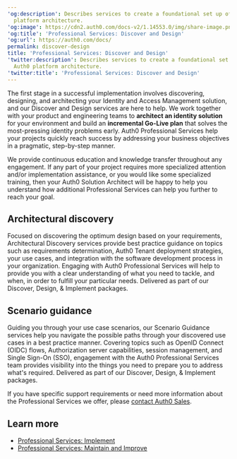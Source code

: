 ---
'og:description': Describes services to create a foundational set up of your Auth0
  platform architecture.
'og:image': https://cdn2.auth0.com/docs-v2/1.14553.0/img/share-image.png
'og:title': 'Professional Services: Discover and Design'
'og:url': https://auth0.com/docs/
permalink: discover-design
title: 'Professional Services: Discover and Design'
'twitter:description': Describes services to create a foundational set up of your
  Auth0 platform architecture.
'twitter:title': 'Professional Services: Discover and Design'
---
The first stage in a successful implementation involves discovering, designing, and architecting your Identity and Access Management solution, and our Discover and Design services are here to help. We work together with your product and engineering teams to **architect an identity solution** for your environment and build an **incremental Go-Live plan** that solves the most-pressing identity problems early. Auth0 Professional Services help your projects quickly reach success by addressing your business objectives in a pragmatic, step-by-step manner.

<Callout icon="file-lines" color="#0EA5E9" iconType="regular">

We provide continuous education and knowledge transfer throughout any engagement. If any part of your project requires more specialized attention and/or implementation assistance, or you would like some specialized training, then your Auth0 Solution Architect will be happy to help you understand how additional Professional Services can help you further to reach your goal.

</Callout>

## Architectural discovery

Focused on discovering the optimum design based on your requirements, Architectural Discovery services provide best practice guidance on topics such as requirements determination, Auth0 Tenant deployment strategies, your use cases, and integration with the software development process in your organization. Engaging with Auth0 Professional Services will help to provide you with a clear understanding of what you need to tackle, and when, in order to fulfill your particular needs. Delivered as part of our Discover, Design, & Implement packages.

## Scenario guidance

Guiding you through your use case scenarios, our Scenario Guidance services help you navigate the possible paths through your discovered use cases in a best practice manner. Covering topics such as <Tooltip tip="OpenID: Open standard for authentication that allows applications to verify users' identities without collecting and storing login information." cta="View Glossary" href="/docs/glossary?term=OpenID">OpenID</Tooltip> Connect (OIDC) flows, <Tooltip tip="OpenID: Open standard for authentication that allows applications to verify users' identities without collecting and storing login information." cta="View Glossary" href="/docs/glossary?term=Authorization+server">Authorization server</Tooltip> capabilities, session management, and <Tooltip tip="Single Sign-On (SSO): Service that, after a user logs into one applicaton, automatically logs that user in to other applications." cta="View Glossary" href="/docs/glossary?term=Single+Sign-On">Single Sign-On</Tooltip> (SSO), engagement with the Auth0 Professional Services team provides visibility into the things you need to prepare you to address what's required. Delivered as part of our Discover, Design, & Implement packages.

If you have specific support requirements or need more information about the Professional Services we offer, please [contact Auth0 Sales](https://auth0.com/contact-us).

## Learn more

* [Professional Services: Implement](/docs/get-started/professional-services/implement)
* [Professional Services: Maintain and Improve](/docs/get-started/professional-services/maintain-improve)